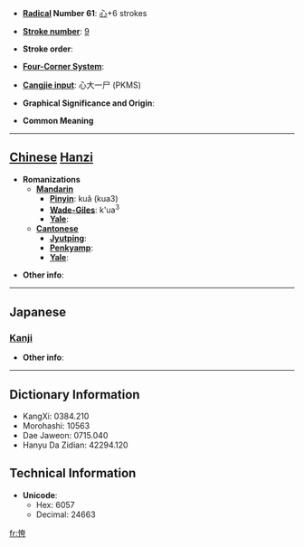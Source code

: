 * '''[[Wiktionary:Chinese radical index| Radical]] Number 61''': [[Wiktionary:Chinese radical index 心|心]]+6 strokes

* '''[[Wiktionary:Chinese total strokes index|Stroke number]]''': [[Wiktionary:Chinese total strokes index 9|9]]

* '''Stroke order''': 

* '''[[Wiktionary:Chinese four corner index|Four-Corner System]]''': 

* '''[[Wiktionary:Chinese Cangjie index|Cangjie input]]''': 心大一尸 (PKMS)

* '''Graphical Significance and Origin''': 

* '''Common Meaning'''

----

== [[Chinese]] [[Hanzi]] ==

* '''Romanizations'''
** '''[[Mandarin]]'''
*** '''[[Pinyin]]''': kuǎ (kua3)
*** '''[[Wade-Giles]]''': k'ua<sup>3</sup>
*** '''[[Yale]]''': 
** '''[[Cantonese]]'''
*** '''[[Jyutping]]''':
*** '''[[Penkyamp]]''': 
*** '''[[Yale]]''': 

* '''Other info''': 

----

==Japanese==
===[[Kanji]]===
{{kanji|on readings=[[こ]] (ko), [[く]] (ku), [[か]] (ka), [[け]] (ke)
|kun readings=[[おそれる]] (osoreru), [[うれえる]] (ureeru), [[ほこる]] (hokoru)
}}

* '''Other info''':  

----

== Dictionary Information ==

* KangXi: 0384.210
* Morohashi: 10563
* Dae Jaweon: 0715.040
* Hanyu Da Zidian: 42294.120

== Technical Information ==

* '''Unicode''':
** Hex: 6057
** Decimal: 24663

[[fr:恗]]